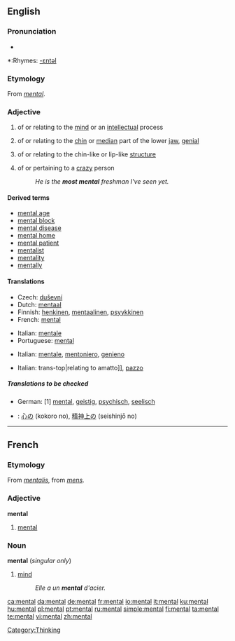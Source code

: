 {{wikipedia|mental (disambiguation)}}
==English==

===Pronunciation===
*{{audio|en-us-mental.ogg|Audio (US)}}

*:Rhymes: [[Rhymes:English:-ɛntəl|-ɛntəl]]

===Etymology===
From {{MF.}} ''[[#French|mental]]''.

===Adjective===
{{wikipedia}}
{{en-adj|-}}

# of or relating to the [[mind]] or an [[intellect]]ual process
# {{anatomy}} of or relating to the [[chin]] or [[median]] part of the lower [[jaw]], [[genial]]
# {{biology}} of or relating to the chin-like or lip-like [[structure]]
# {{context|colloquial|comparable}} of or pertaining to a [[crazy]] person
#:''He is the '''most mental''' freshman I've seen yet.''

====Derived terms====
*[[mental age]]
*[[mental block]]
*[[mental disease]]
*[[mental home]]
*[[mental patient]]
*[[mentalist]]
*[[mentality]]
*[[mentally]]

====Translations====
{{trans-top|relating to the mind}}
*Czech: [[duševní]]
*Dutch: [[mentaal]]
*Finnish: [[henkinen]], [[mentaalinen]], [[psyykkinen]]
*French: [[#French|mental]]
{{trans-mid}}
*Italian: [[mentale]]
*Portuguese: [[#Portuguese|mental]]
{{trans-bottom}}

{{trans-top|relating to the chin}}
*Italian: [[mentale]], [[mentoniero]], [[genieno]]
{{trans-mid}}
{{trans-bottom}}

{{trans-top|relating to the chin-like structure}}
{{trans-mid}}
{{trans-bottom}}

{{trans-top|relating to a crazy person}}
*Italian: trans-top|relating to amatto]], [[pazzo]]
{{trans-mid}}
{{trans-bottom}}

=====Translations to be checked=====
{{checktrans}}

*German: [1] [[mental]], [[geistig]], [[psychisch]], [[seelisch]]
*{{ttbc|Japanese}}: [[心の]] (kokoro no), [[精神上の]] (seishinjō no)

[[Category:Thinking]]

----

==French==

===Etymology===
From {{LL.|fr}} ''[[mentalis]]'', from {{L.|fr}} ''[[mens]]''.

===Adjective===
'''mental'''

# [[#Adjective|mental]]

===Noun===
'''mental''' {{m}} (''singular only'')

# [[mind]]
#: ''Elle a un '''mental''' d'acier.''

[[ca:mental]]
[[da:mental]]
[[de:mental]]
[[fr:mental]]
[[io:mental]]
[[it:mental]]
[[ku:mental]]
[[hu:mental]]
[[pl:mental]]
[[pt:mental]]
[[ru:mental]]
[[simple:mental]]
[[fi:mental]]
[[ta:mental]]
[[te:mental]]
[[vi:mental]]
[[zh:mental]]